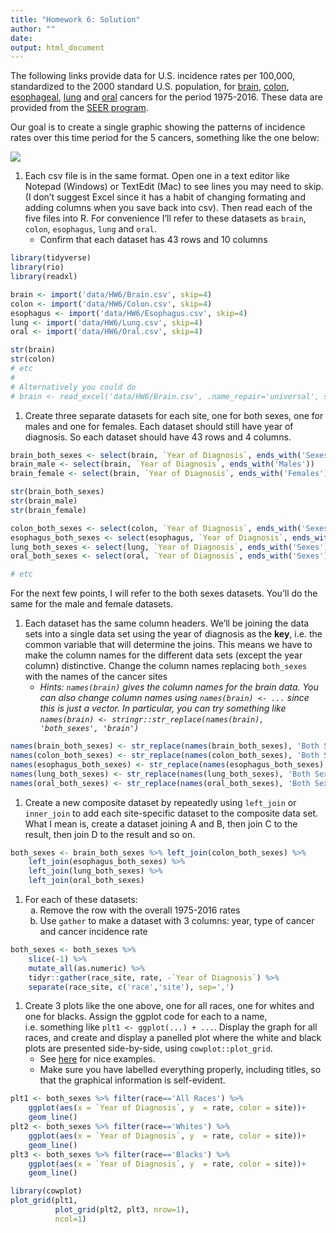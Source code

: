 ```yaml
---
title: "Homework 6: Solution"
author: ""
date: 
output: html_document
---
```



The following links provide data for U.S. incidence rates per 100,000, standardized to the 2000 standard U.S. population,  for 
[brain](data/Brain.csv), [colon](data/Colon.csv), [esophageal](data/Esophagus.csv), [lung](data/Lung.csv) and [oral](data/Oral.csv) cancers for the period 1975-2016. These data are provided from the [SEER program](https://seer.cancer.gov){target=_blank}. 

Our goal is to create a single graphic showing the patterns of incidence rates over this time period for the 5 cancers, something like the one below: 

![](img/hw6.png)

1. Each csv file is in the same format. Open one in a text editor like Notepad (Windows) or TextEdit (Mac) to see lines you may need to skip. (I don't suggest Excel since it has a habit of changing formating and adding columns when you save back into csv). Then read each of the five files into R. For convenience I'll refer to these datasets as `brain`, `colon`, `esophagus`, `lung` and `oral`.
    - Confirm that each dataset has 43 rows and 10 columns

```r
library(tidyverse)
library(rio)
library(readxl)

brain <- import('data/HW6/Brain.csv', skip=4)
colon <- import('data/HW6/Colon.csv', skip=4)
esophagus <- import('data/HW6/Esophagus.csv', skip=4)
lung <- import('data/HW6/Lung.csv', skip=4)
oral <- import('data/HW6/Oral.csv', skip=4)

str(brain)
str(colon)
# etc
# 
# Alternatively you could do
# brain <- read_excel('data/HW6/Brain.csv', .name_repair='universal', skip=4)
```


1. Create three separate datasets for each site, one for both sexes, one for males and one for females. Each dataset should still have year of diagnosis. So each dataset should have 43 rows and 4 columns.

```r
brain_both_sexes <- select(brain, `Year of Diagnosis`, ends_with('Sexes'))
brain_male <- select(brain, `Year of Diagnosis`, ends_with('Males'))
brain_female <- select(brain, `Year of Diagnosis`, ends_with('Females'))

str(brain_both_sexes)
str(brain_male)
str(brain_female)

colon_both_sexes <- select(colon, `Year of Diagnosis`, ends_with('Sexes'))
esophagus_both_sexes <- select(esophagus, `Year of Diagnosis`, ends_with('Sexes'))
lung_both_sexes <- select(lung, `Year of Diagnosis`, ends_with('Sexes'))
oral_both_sexes <- select(oral, `Year of Diagnosis`, ends_with('Sexes'))

# etc
```


For the next few points, I will refer to the both sexes datasets. You'll do the same for the male and female datasets.

1. Each dataset has the same column headers. We'll be joining the data sets into a single data set using the year of diagnosis as the **key**, i.e. the common variable that will determine the joins. This means we have to make the column names for the different data sets (except the year column) distinctive. Change the column names replacing `both_sexes` with the names of the cancer sites
    - *Hints: `names(brain)` gives the column names for the brain data. You can also change column names using `names(brain) <- ...` since this is just a vector. In particular, you can try something like `names(brain) <- stringr::str_replace(names(brain), 'both_sexes', 'brain')`*
    
```r
names(brain_both_sexes) <- str_replace(names(brain_both_sexes), 'Both Sexes','brain')
names(colon_both_sexes) <- str_replace(names(colon_both_sexes), 'Both Sexes','colon')
names(esophagus_both_sexes) <- str_replace(names(esophagus_both_sexes), 'Both Sexes','esophagus')
names(lung_both_sexes) <- str_replace(names(lung_both_sexes), 'Both Sexes','lung')
names(oral_both_sexes) <- str_replace(names(oral_both_sexes), 'Both Sexes','oral')

```


1. Create a new composite dataset by repeatedly using `left_join` or `inner_join` to add each site-specific dataset to the composite data set. What I mean is, create a dataset joining A and B, then join C to the result, then join D to the result and so on.

```r
both_sexes <- brain_both_sexes %>% left_join(colon_both_sexes) %>% 
    left_join(esophagus_both_sexes) %>% 
    left_join(lung_both_sexes) %>% 
    left_join(oral_both_sexes)
```

1. For each of these datasets:
    a. Remove the row with the overall 1975-2016 rates
    b. Use `gather` to make a dataset with 3 columns: year, type of cancer and cancer incidence rate

```r
both_sexes <- both_sexes %>% 
    slice(-1) %>% 
    mutate_all(as.numeric) %>% 
    tidyr::gather(race_site, rate, -`Year of Diagnosis`) %>% 
    separate(race_site, c('race','site'), sep=',')
```

1. Create 3 plots like the one above, one for all races, one for whites and one for blacks. Assign the ggplot code for each to a name, i.e. something like `plt1 <- ggplot(...) + ...`. Display the graph for all races, and create and display a panelled plot where the white and black plots are presented side-by-side, using `cowplot::plot_grid`. 
    - See [here](https://wilkelab.org/cowplot/articles/plot_grid.html) for nice examples.
    - Make sure you have labelled everything properly, including titles, so that the graphical information is self-evident.

```r
plt1 <- both_sexes %>% filter(race=='All Races') %>% 
    ggplot(aes(x = `Year of Diagnosis`, y  = rate, color = site))+
    geom_line()
plt2 <- both_sexes %>% filter(race=='Whites') %>% 
    ggplot(aes(x = `Year of Diagnosis`, y  = rate, color = site))+
    geom_line()
plt3 <- both_sexes %>% filter(race=='Blacks') %>% 
    ggplot(aes(x = `Year of Diagnosis`, y  = rate, color = site))+
    geom_line()

library(cowplot)
plot_grid(plt1, 
          plot_grid(plt2, plt3, nrow=1),
          ncol=1)
```

